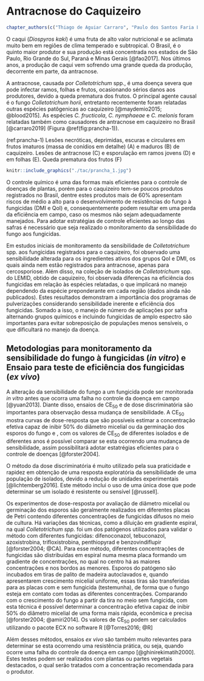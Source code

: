 # Antracnose do Caquizeiro

```r
chapter_authors(c("Thiago de Aguiar Carraro", "Paulo dos Santos Faria Lichtemberg", "Walmes Marques Zeviani", "Louise Larissa May De Mio"))
```

O caqui (*Diospyros kaki*) é uma fruta de alto valor nutricional e se aclimata muito bem em regiões de clima temperado e subtropical. O Brasil, é o quinto maior produtor e sua produção está concentrada nos estados de São Paulo, Rio Grande do Sul, Paraná e Minas Gerais [@fao2017]. Nos últimos anos, a produção de caqui vem sofrendo uma grande queda da produção, decorrente em parte, da antracnose.

A antracnose, causada por *Colletotrichum* spp., é uma doença severa que pode infectar ramos, folhas e frutos, ocasionando sérios danos aos produtores, devido a queda prematura dos frutos. O principal agente causal é o fungo *Colletotrichum horii*, entretanto recentemente foram relatadas outras espécies patôgenicas ao caquizeiro [@maydemio2015; @blood2015]. As espécies *C. fructicola*, *C. nymphaeae* e *C. melonis* foram relatadas também como causadores de antracnose em caquizeiro no Brasil [@carraro2019] (Figura \@ref(fig:prancha-1)).

(ref:prancha-1) Lesões necróticas, deprimidas, escuras e circulares em frutos imaturos (massa de conídios em  detalhe) (A) e maduros (B) de caquizeiro. Lesões de antracnose (C) e esporulação em ramos jovens (D) e em folhas (E). Queda prematura dos frutos (F)

```r
knitr::include_graphics("./tac/prancha_1.jpg")
```

O controle químico é uma das formas mais eficientes para o controle de doenças de plantas, porém para o caquizeiro tem-se poucos produtos registrados no Brasil, dentre estes produtos mais de 60% apresentam riscos de médio a alto para o desenvolvimento de resistências do fungo à fungicidas (DMI e QoI) e, consequentemente podem resultar em uma perda da eficiência em campo, caso os mesmos não sejam adequadamente manejados. Para adotar estratégias de controle eficientes ao longo das safras é necessário que seja realizado o monitoramento da sensibilidade do fungo aos fungicidas.

Em estudos iniciais de monitoramento da sensibilidade de *Colletotrichum* spp. aos fungicidas registrados para o caquizeiro, foi observado uma sensibilidade alterada para os ingredientes ativos dos grupos QoI e DMI, os quais ainda nem estão registrados para antracnose, apenas para cercosporiose. Além disso, na coleção de isolados de *Colletotrichum* spp. do LEMID, obtido de caquizeiro, foi observada diferenças na eficiência dos fungicidas em relação às espécies relatadas, o que implicará no manejo dependendo da espécie preponderante em cada região (dados ainda não publicados). Estes resultados demonstram a importância dos programas de pulverizações considerando sensibilidade inerente e eficiência dos fungicidas. Somado a isso, o manejo de número de aplicações por safra alternando grupos químicos e incluindo fungicidas de amplo espectro são importantes para evitar sobreposição de populações menos sensíveis, o que dificultará no manejo da doença.

## Metodologias para monitoramento da sensibilidade do fungo à fungicidas (*in vitro*) e Ensaio para teste de eficiência dos fungicidas (*ex vivo*)

A alteração da sensibilidade do fungo a um fungicida pode ser monitorada *in vitro* antes que ocorra uma falha no controle da doença em campo [@yuan2013]. Diante disso, ensaios de CE~50~ e de dose discriminatória são importantes para observação dessa mudança de sensibilidade. A CE~50~ mostra curvas de dose-resposta que são possíveis estimar a concentração efetiva capaz de inibir 50% do diâmetro micelial ou da germinação dos esporos do fungo e , com os valores de CE~50~ de diferentes isolados e de diferentes anos é possível comparar se esta ocorrendo uma mudança de sensibilidade, assim possibilitará adotar estatrégias eficientes para o controle de doenças [@forster2004].

O método da dose discriminatória é muito utilizado pela sua praticidade e rapidez em obtenção de uma resposta exploratória da sensibilidade de uma população de isolados, devido a redução de unidades experimentais [@lichtemberg2016]. Este método inclui o uso de uma única dose que pode determinar se um isolado é resistente ou sensível [@russell].

Os experimentos de dose-resposta por avaliação de diâmetro micelial ou germinação dos esporos são geralmente realizados em diferentes placas de Petri contendo diferentes concentrações de fungicidas difusos no meio de cultura. Há variações das técnicas, como a diluição em gradiente espiral, na qual *Colletotrichum spp.* foi um dos patógenos utilizados para validar o método com diferentes fungicidas: difenoconazol, tebuconazol, azoxistrobina, trifloxistrobina, penthiopyrad e benzovindiflupir [@forster2004; @CA]. Para esse método, diferentes concentrações de fungicidas são distribuídas em espiral numa mesma placa formando um gradiente de concentrações, no qual no centro há as maiores concentrações e nos bordos as menores. Esporos do patógeno são incubados em tiras de palito de madeira autoclavados e, quando apresentarem crescimento micelial uniforme, essas tiras são transferidas para as placas com e sem fungicida (testemunha), de forma que o fungo esteja em contato com todas as diferentes concentrações. Comparando com o crescimento do fungo a partir da tira no meio sem fungicida, com esta técnica é possível determinar a concentração efetiva capaz de inibir 50% do diâmetro micelial de uma forma mais rápida, econômica e precisa [@forster2004; @amiri2014]. Os valores de CE~50~ podem ser calculados utilizando o pacote ECX no software R [@Torres2016; @R]

Além desses métodos, ensaios *ex vivo* são também muito relevantes para determinar se esta ocorrendo uma resistência prática, ou seja, quando ocorre uma falha do controle da doença em campo [@ghinirekimatih2000]. Estes testes podem ser realizados com plantas ou partes vegetais destacados, o qual serão tratados com a concentração recomendada para o produtor.
